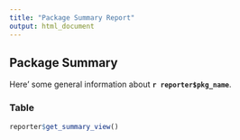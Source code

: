 ```yaml
---
title: "Package Summary Report"
output: html_document
---
```


## Package Summary

Here' some general information about **`r reporter$pkg_name`**. 

### Table

```r
reporter$get_summary_view()
```
